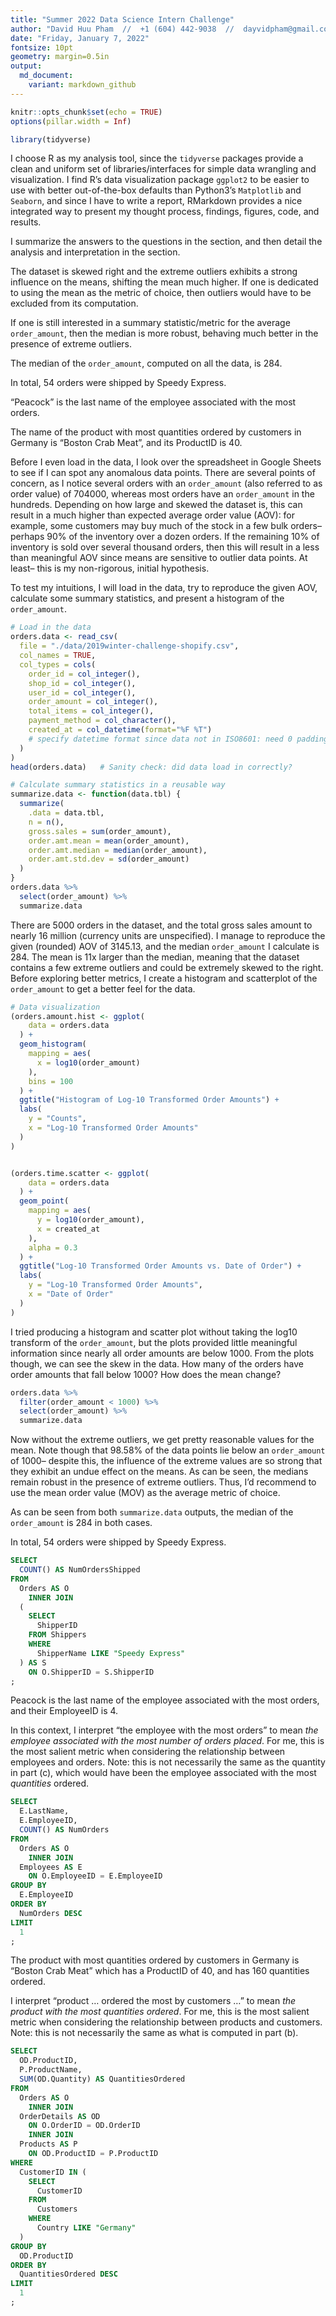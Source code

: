 ---
title: "Summer 2022 Data Science Intern Challenge"
author: "David Huu Pham  //  +1 (604) 442-9038  //  dayvidpham@gmail.com"
date: "Friday, January 7, 2022"
fontsize: 10pt
geometry: margin=0.5in
output: 
  md_document:
    variant: markdown_github
---

```{r setup, include=FALSE}
knitr::opts_chunk$set(echo = TRUE)
options(pillar.width = Inf)
```

\section{Motivations and Tooling}

```{r libraries, message=FALSE, warning=FALSE}
library(tidyverse)
```

I choose R as my analysis tool, since the `tidyverse` packages provide a clean and uniform set of libraries/interfaces for simple data wrangling and visualization. I find R's data visualization package `ggplot2` to be easier to use with better out-of-the-box defaults than Python3's `Matplotlib` and `Seaborn`, and since I have to write a report, RMarkdown provides a nice integrated way to present my thought process, findings, figures, code, and results.

I summarize the answers to the questions in the \ref{sec:summary} section, and then detail the analysis and interpretation in the \ref{sec:analysis} section.

\section{Summary} \label{sec:summary}
\subsection{Question 1: Average Order Value (AOV) for 100 Sneaker Shops}
\subsubsection{(a) Think about what could be going wrong with our calculation. Think about a better way to evaluate this data.} The dataset is skewed right and the extreme outliers exhibits a strong influence on the means, shifting the mean much higher. If one is dedicated to using the mean as the metric of choice, then outliers would have to be excluded from its computation.

\subsubsection{(b) What metric would you report for this dataset?} If one is still interested in a summary statistic/metric for the average `order_amount`, then the median is more robust, behaving much better in the presence of extreme outliers.

\subsubsection{(c) What is its value?} The median of the `order_amount`, computed on all the data, is $284$.


\subsection{Question 2: SQL Database of Customers}
\subsubsection{(a) How many orders were shipped by Speedy Express in total?} In total, 54 orders were shipped by Speedy Express.

\subsubsection{(b) What is the last name of the employee with the most orders?} "Peacock" is the last name of the employee associated with the most orders.

\subsubsection{(c) What product was ordered the most by customers in Germany?} The name of the product with most quantities ordered by customers in Germany is "Boston Crab Meat", and its ProductID is 40.


\section{Analysis and Code} \label{sec:analysis}
\subsection{Question 1: Average Order Value (AOV) for 100 Sneaker Shops}
\subsubsection{(a) Think about what could be going wrong with our calculation. Think about a better way to evaluate this data.}
Before I even load in the data, I look over the spreadsheet in Google Sheets to see if I can spot any anomalous data points. There are several points of concern, as I notice several orders with an `order_amount` (also referred to as order value) of 704000, whereas most orders have an `order_amount` in the hundreds. Depending on how large and skewed the dataset is, this can result in a much higher than expected average order value (AOV): for example, some customers may buy much of the stock in a few bulk orders-- perhaps 90% of the inventory over a dozen orders. If the remaining 10% of inventory is sold over several thousand orders, then this will result in a less than meaningful AOV since means are sensitive to outlier data points. At least-- this is my non-rigorous, initial hypothesis.

To test my intuitions, I will load in the data, try to reproduce the given AOV, calculate some summary statistics, and present a histogram of the `order_amount`.

```{r load-and-summarize-data}
# Load in the data 
orders.data <- read_csv(
  file = "./data/2019winter-challenge-shopify.csv", 
  col_names = TRUE,
  col_types = cols(
    order_id = col_integer(),
    shop_id = col_integer(),
    user_id = col_integer(),
    order_amount = col_integer(),
    total_items = col_integer(),
    payment_method = col_character(),
    created_at = col_datetime(format="%F %T")
    # specify datetime format since data not in ISO8601: need 0 padding for single-digit hours
  )
)
head(orders.data)   # Sanity check: did data load in correctly?

# Calculate summary statistics in a reusable way
summarize.data <- function(data.tbl) {
  summarize(
    .data = data.tbl,
    n = n(),
    gross.sales = sum(order_amount),
    order.amt.mean = mean(order_amount),
    order.amt.median = median(order_amount),
    order.amt.std.dev = sd(order_amount)
  )
}
orders.data %>% 
  select(order_amount) %>%
  summarize.data
```

There are 5000 orders in the dataset, and the total gross sales amount to nearly 16 million (currency units are unspecified). I manage to reproduce the given (rounded) AOV of $3145.13$, and the median `order_amount` I calculate is $284$. The mean is 11x larger than the median, meaning that the dataset contains a few extreme outliers and could be extremely skewed to the right. Before exploring better metrics, I create a histogram and scatterplot of the `order_amount` to get a better feel for the data.

```{r data-visualization}
# Data visualization
(orders.amount.hist <- ggplot(
    data = orders.data
  ) +
  geom_histogram(
    mapping = aes(
      x = log10(order_amount)
    ),
    bins = 100
  ) +
  ggtitle("Histogram of Log-10 Transformed Order Amounts") +
  labs(
    y = "Counts",
    x = "Log-10 Transformed Order Amounts"
  )
)


(orders.time.scatter <- ggplot(
    data = orders.data
  ) + 
  geom_point(
    mapping = aes(
      y = log10(order_amount), 
      x = created_at
    ),
    alpha = 0.3
  ) +
  ggtitle("Log-10 Transformed Order Amounts vs. Date of Order") +
  labs(
    y = "Log-10 Transformed Order Amounts",
    x = "Date of Order"
  )
)
```

I tried producing a histogram and scatter plot without taking the log10 transform of the `order_amount`, but the plots provided little meaningful information since nearly all order amounts are below 1000. From the plots though, we can see the skew in the data. How many of the orders have order amounts that fall below 1000? How does the mean change?
```{r}
orders.data %>% 
  filter(order_amount < 1000) %>%
  select(order_amount) %>%
  summarize.data
```

\subsubsection{(b) What metric would you report for this dataset?}

Now without the extreme outliers, we get pretty reasonable values for the mean. Note though that 98.58% of the data points lie below an `order_amount` of 1000-- despite this, the influence of the extreme values are so strong that they exhibit an undue effect on the means. As can be seen, the medians remain robust in the presence of extreme outliers. Thus, I'd recommend to use the mean order value (MOV) as the average metric of choice.

\subsubsection{(c) What is its value?}
As can be seen from both `summarize.data` outputs, the median of the `order_amount` is $284$ in both cases.


\subsection{Question 2: SQL Database of Customers}

\subsubsection{(a) How many orders were shipped by Speedy Express in total?}

In total, 54 orders were shipped by Speedy Express.

```{SQL}
SELECT 
  COUNT() AS NumOrdersShipped
FROM 
  Orders AS O
    INNER JOIN 
  (
    SELECT 
      ShipperID 
    FROM Shippers
    WHERE 
      ShipperName LIKE "Speedy Express"
  ) AS S
    ON O.ShipperID = S.ShipperID
;
```

\subsubsection{(b) What is the last name of the employee with the most orders?}

Peacock is the last name of the employee associated with the most orders, and their EmployeeID is 4.

In this context, I interpret "the employee with the most orders" to mean *the employee associated with the most number of orders placed*. For me, this is the most salient metric when considering the relationship between employees and orders. Note: this is not necessarily the same as the quantity in part (c), which would have been the employee associated with the most *quantities* ordered.

```{SQL}
SELECT
  E.LastName,
  E.EmployeeID,
  COUNT() AS NumOrders
FROM
  Orders AS O
    INNER JOIN 
  Employees AS E
    ON O.EmployeeID = E.EmployeeID
GROUP BY
  E.EmployeeID
ORDER BY
  NumOrders DESC
LIMIT
  1
;
```


\subsubsection{(c) What product was ordered the most by customers in Germany?}

The product with most quantities ordered by customers in Germany is "Boston Crab Meat" which has a ProductID of 40, and has 160 quantities ordered.

I interpret "product ... ordered the most by customers ..." to mean *the product with the most quantities ordered*. For me, this is the most salient metric when considering the relationship between products and customers. Note: this is not necessarily the same as what is computed in part (b).

```{SQL}
SELECT
  OD.ProductID,
  P.ProductName,
  SUM(OD.Quantity) AS QuantitiesOrdered
FROM
  Orders AS O
    INNER JOIN
  OrderDetails AS OD
    ON O.OrderID = OD.OrderID
    INNER JOIN
  Products AS P
    ON OD.ProductID = P.ProductID
WHERE
  CustomerID IN (
    SELECT
      CustomerID
    FROM
      Customers
    WHERE
      Country LIKE "Germany"
  )
GROUP BY
  OD.ProductID
ORDER BY
  QuantitiesOrdered DESC
LIMIT
  1
;
```
